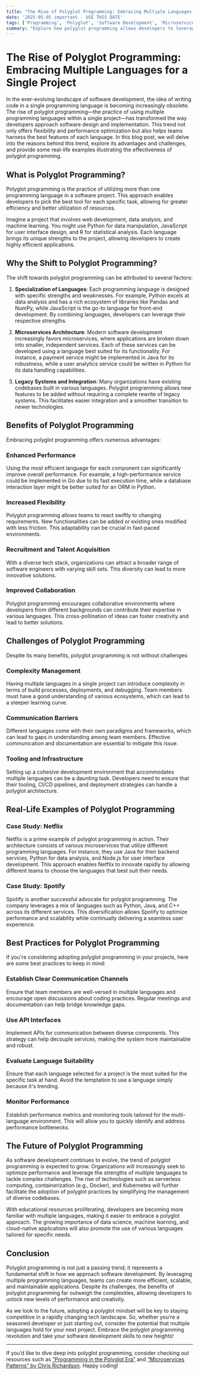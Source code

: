 ```yaml
---
title: "The Rise of Polyglot Programming: Embracing Multiple Languages for a Single Project"
date: '2025-05-05 important - USE THIS DATE'
tags: ['Programming', 'Polyglot', 'Software Development', 'Microservices']
summary: "Explore how polyglot programming allows developers to leverage multiple languages for enhanced performance and flexibility in software projects."
---
```


# The Rise of Polyglot Programming: Embracing Multiple Languages for a Single Project

In the ever-evolving landscape of software development, the idea of writing code in a single programming language is becoming increasingly obsolete. The rise of polyglot programming—the practice of using multiple programming languages within a single project—has transformed the way developers approach software design and implementation. This trend not only offers flexibility and performance optimization but also helps teams harness the best features of each language. In this blog post, we will delve into the reasons behind this trend, explore its advantages and challenges, and provide some real-life examples illustrating the effectiveness of polyglot programming.

## What is Polyglot Programming?

Polyglot programming is the practice of utilizing more than one programming language in a software project. This approach enables developers to pick the best tool for each specific task, allowing for greater efficiency and better utilization of resources. 

Imagine a project that involves web development, data analysis, and machine learning. You might use Python for data manipulation, JavaScript for user interface design, and R for statistical analysis. Each language brings its unique strengths to the project, allowing developers to create highly efficient applications.

## Why the Shift to Polyglot Programming?

The shift towards polyglot programming can be attributed to several factors:

1. **Specialization of Languages**: Each programming language is designed with specific strengths and weaknesses. For example, Python excels at data analysis and has a rich ecosystem of libraries like Pandas and NumPy, while JavaScript is the go-to language for front-end development. By combining languages, developers can leverage their respective strengths.

2. **Microservices Architecture**: Modern software development increasingly favors microservices, where applications are broken down into smaller, independent services. Each of these services can be developed using a language best suited for its functionality. For instance, a payment service might be implemented in Java for its robustness, while a user analytics service could be written in Python for its data handling capabilities.

3. **Legacy Systems and Integration**: Many organizations have existing codebases built in various languages. Polyglot programming allows new features to be added without requiring a complete rewrite of legacy systems. This facilitates easier integration and a smoother transition to newer technologies.

## Benefits of Polyglot Programming

Embracing polyglot programming offers numerous advantages:

### Enhanced Performance

Using the most efficient language for each component can significantly improve overall performance. For example, a high-performance service could be implemented in Go due to its fast execution time, while a database interaction layer might be better suited for an ORM in Python.

### Increased Flexibility

Polyglot programming allows teams to react swiftly to changing requirements. New functionalities can be added or existing ones modified with less friction. This adaptability can be crucial in fast-paced environments.

### Recruitment and Talent Acquisition

With a diverse tech stack, organizations can attract a broader range of software engineers with varying skill sets. This diversity can lead to more innovative solutions.

### Improved Collaboration

Polyglot programming encourages collaborative environments where developers from different backgrounds can contribute their expertise in various languages. This cross-pollination of ideas can foster creativity and lead to better solutions.

## Challenges of Polyglot Programming

Despite its many benefits, polyglot programming is not without challenges:

### Complexity Management

Having multiple languages in a single project can introduce complexity in terms of build processes, deployments, and debugging. Team members must have a good understanding of various ecosystems, which can lead to a steeper learning curve.

### Communication Barriers

Different languages come with their own paradigms and frameworks, which can lead to gaps in understanding among team members. Effective communication and documentation are essential to mitigate this issue.

### Tooling and Infrastructure

Setting up a cohesive development environment that accommodates multiple languages can be a daunting task. Developers need to ensure that their tooling, CI/CD pipelines, and deployment strategies can handle a polyglot architecture.

## Real-Life Examples of Polyglot Programming

### Case Study: Netflix

Netflix is a prime example of polyglot programming in action. Their architecture consists of various microservices that utilize different programming languages. For instance, they use Java for their backend services, Python for data analysis, and Node.js for user interface development. This approach enables Netflix to innovate rapidly by allowing different teams to choose the languages that best suit their needs.

### Case Study: Spotify

Spotify is another successful advocate for polyglot programming. The company leverages a mix of languages such as Python, Java, and C++ across its different services. This diversification allows Spotify to optimize performance and scalability while continually delivering a seamless user experience.

## Best Practices for Polyglot Programming

If you're considering adopting polyglot programming in your projects, here are some best practices to keep in mind:

### Establish Clear Communication Channels

Ensure that team members are well-versed in multiple languages and encourage open discussions about coding practices. Regular meetings and documentation can help bridge knowledge gaps.

### Use API Interfaces

Implement APIs for communication between diverse components. This strategy can help decouple services, making the system more maintainable and robust.

### Evaluate Language Suitability

Ensure that each language selected for a project is the most suited for the specific task at hand. Avoid the temptation to use a language simply because it's trending.

### Monitor Performance

Establish performance metrics and monitoring tools tailored for the multi-language environment. This will allow you to quickly identify and address performance bottlenecks.

## The Future of Polyglot Programming

As software development continues to evolve, the trend of polyglot programming is expected to grow. Organizations will increasingly seek to optimize performance and leverage the strengths of multiple languages to tackle complex challenges. The rise of technologies such as serverless computing, containerization (e.g., Docker), and Kubernetes will further facilitate the adoption of polyglot practices by simplifying the management of diverse codebases.

With educational resources proliferating, developers are becoming more familiar with multiple languages, making it easier to embrace a polyglot approach. The growing importance of data science, machine learning, and cloud-native applications will also promote the use of various languages tailored for specific needs.

## Conclusion

Polyglot programming is not just a passing trend; it represents a fundamental shift in how we approach software development. By leveraging multiple programming languages, teams can create more efficient, scalable, and maintainable applications. Despite its challenges, the benefits of polyglot programming far outweigh the complexities, allowing developers to unlock new levels of performance and creativity.

As we look to the future, adopting a polyglot mindset will be key to staying competitive in a rapidly changing tech landscape. So, whether you’re a seasoned developer or just starting out, consider the potential that multiple languages hold for your next project. Embrace the polyglot programming revolution and take your software development skills to new heights!

--- 

If you’d like to dive deep into polyglot programming, consider checking out resources such as [“Programming in the Polyglot Era”](https://example.com) and [“Microservices Patterns” by Chris Richardson](https://example.com). Happy coding!